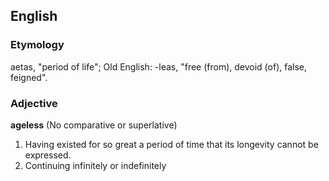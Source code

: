 ==English==
===Etymology===
{{L.}} aetas, "period of life"; Old English: -leas, "free (from), devoid (of), false, feigned".

===Adjective===
'''ageless''' (No comparative or superlative)

# Having existed for so great a period of time that its longevity cannot be expressed.
# Continuing infinitely or indefinitely